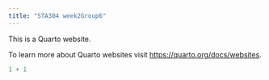 ---
title: "STA304 week2Group6"
---

This is a Quarto website.

To learn more about Quarto websites visit <https://quarto.org/docs/websites>.

```{r}
1 + 1
```
